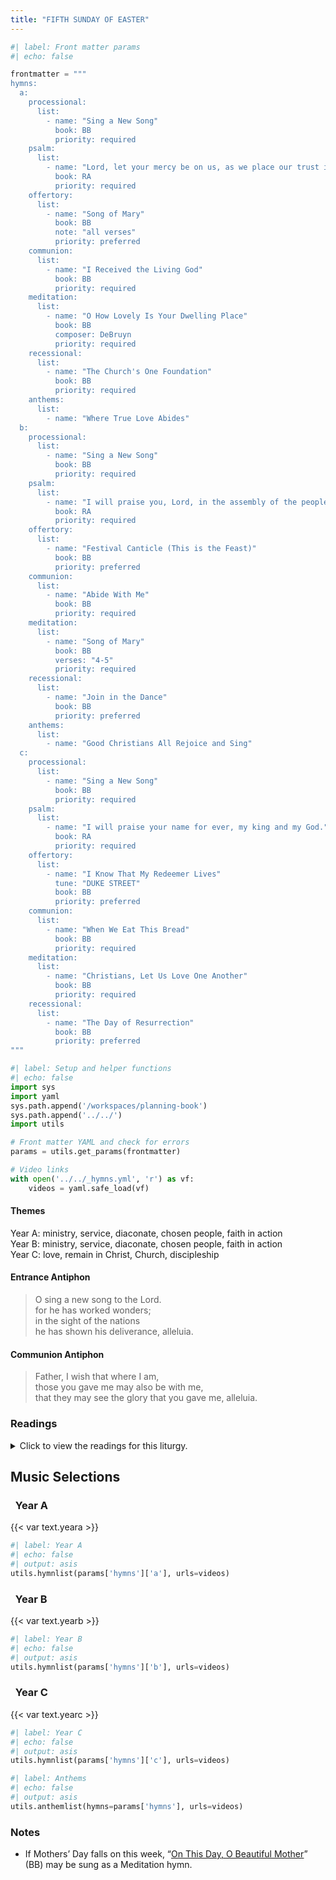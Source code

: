 ```yaml
---
title: "FIFTH SUNDAY OF EASTER"
---
```


```python
#| label: Front matter params
#| echo: false

frontmatter = """
hymns:
  a:
    processional:
      list:
        - name: "Sing a New Song"
          book: BB
          priority: required
    psalm:
      list:
        - name: "Lord, let your mercy be on us, as we place our trust in you."
          book: RA
          priority: required
    offertory:
      list:
        - name: "Song of Mary"
          book: BB
          note: "all verses"
          priority: preferred
    communion:
      list:
        - name: "I Received the Living God"
          book: BB
          priority: required
    meditation:
      list:
        - name: "O How Lovely Is Your Dwelling Place"
          book: BB
          composer: DeBruyn
          priority: required
    recessional:
      list:
        - name: "The Church's One Foundation"
          book: BB
          priority: required
    anthems:
      list:
        - name: "Where True Love Abides"
  b:
    processional:
      list:
        - name: "Sing a New Song"
          book: BB
          priority: required
    psalm:
      list:
        - name: "I will praise you, Lord, in the assembly of the people."
          book: RA
          priority: required
    offertory:
      list:
        - name: "Festival Canticle (This is the Feast)"
          book: BB
          priority: preferred
    communion:
      list:
        - name: "Abide With Me"
          book: BB
          priority: required
    meditation:
      list:
        - name: "Song of Mary"
          book: BB
          verses: "4-5"
          priority: required
    recessional:
      list:
        - name: "Join in the Dance"
          book: BB
          priority: preferred
    anthems:
      list:
        - name: "Good Christians All Rejoice and Sing"
  c:
    processional:
      list:
        - name: "Sing a New Song"
          book: BB
          priority: required
    psalm:
      list:
        - name: "I will praise your name for ever, my king and my God."
          book: RA
          priority: required
    offertory:
      list:
        - name: "I Know That My Redeemer Lives"
          tune: "DUKE STREET"
          book: BB
          priority: preferred
    communion:
      list:
        - name: "When We Eat This Bread"
          book: BB
          priority: required
    meditation:
      list:
        - name: "Christians, Let Us Love One Another"
          book: BB
          priority: required
    recessional:
      list:
        - name: "The Day of Resurrection"
          book: BB
          priority: preferred
"""
```

```python
#| label: Setup and helper functions
#| echo: false
import sys
import yaml
sys.path.append('/workspaces/planning-book')
sys.path.append('../../')
import utils

# Front matter YAML and check for errors
params = utils.get_params(frontmatter)

# Video links
with open('../../_hymns.yml', 'r') as vf:
    videos = yaml.safe_load(vf)
```

:::  {.red}
#### **Themes**
:::

[Year A:]{.red} ministry, service, diaconate, chosen people, faith in action  
[Year B:]{.red} ministry, service, diaconate, chosen people, faith in action   
[Year C:]{.red} love, remain in Christ, Church, discipleship

:::  {.red}
#### **Entrance Antiphon**
:::

> O sing a new song to the Lord.  
> for he has worked wonders;  
> in the sight of the nations  
> he has shown his deliverance, alleluia.

:::  {.red}
#### **Communion Antiphon**
:::

> Father, I wish that where I am,  
> those you gave me may also be with me,  
> that they may see the glory that you gave me, alleluia.

:::: {.content-visible when-format="html"}
::: {.red}
### Readings
:::

<details>
  <summary>Click to view the readings for this liturgy.</summary>

::: {.red}
### &nbsp; Year A

#### First Reading [Acts 6:1-7]{style="float:right" .small}
:::

As the number of disciples continued to grow,  
the Hellenists complained against the Hebrews  
because their widows  
were being neglected in the daily distribution.  
So the Twelve called together the community of the disciples and said,  
"It is not right for us to neglect the word of God to serve at table.  
Brothers, select from among you seven reputable men,  
filled with the Spirit and wisdom,  
whom we shall appoint to this task,  
whereas we shall devote ourselves to prayer  
and to the ministry of the word."  
The proposal was acceptable to the whole community,  
so they chose Stephen, a man filled with faith and the Holy Spirit,  
also Philip, Prochorus, Nicanor, Timon, Parmenas,  
and Nicholas of Antioch, a convert to Judaism.  
They presented these men to the apostles  
who prayed and laid hands on them.  
The word of God continued to spread,  
and the number of the disciples in Jerusalem increased greatly;  
even a large group of priests were becoming obedient to the faith.  

***

::: {.red}
#### Responsorial Psalm [Psalm 33:1-2, 4-5, 18-19]{style="float:right" .small}
:::

**[℟.]{.red}** **Lord, let your mercy be on us, as we place our trust in you.**  
[Or:]{.red}  
**[℟.]{.red}** **Alleluia.**  

Exult, you just, in the LORD;  
praise from the upright is fitting.  
Give thanks to the LORD on the harp;  
with the ten-stringed lyre chant his praises. **[℟.]{.red}**  

Upright is the word of the LORD,  
and all his works are trustworthy.  
He loves justice and right;  
of the kindness of the LORD the earth is full. **[℟.]{.red}**  

See, the eyes of the LORD are upon those who fear him,  
upon those who hope for his kindness,  
To deliver them from death  
and preserve them in spite of famine. **[℟.]{.red}**  

***

::: {.red}
#### Second Reading [1 Peter 2:4-9]{style="float:right" .small}
:::

Beloved:  
Come to him, a living stone, rejected by human beings  
but chosen and precious in the sight of God,  
and, like living stones,  
let yourselves be built into a spiritual house  
to be a holy priesthood to offer spiritual sacrifices  
acceptable to God through Jesus Christ.  
For it says in Scripture:  
*Behold, I am laying a stone in Zion,*  
*a cornerstone, chosen and precious,*  
and whoever believes in it shall not be put to shame.  
Therefore, its value is for you who have faith, but for those without faith:  
*The stone that the builders rejected*  
*has become the cornerstone*, and  
*A stone that will make people stumble,*  
*and a rock that will make them fall.*  
They stumble by disobeying the word, as is their destiny.  

You are "a chosen race, a royal priesthood,  
a holy nation, a people of his own,  
so that you may announce the praises" of him  
who called you out of darkness into his wonderful light.  

***

::: {.red}
#### Gospel Acclamation [John 14:6]{style="float:right" .small}
:::

**[℟.]{.red}** **Alleluia, alleluia.**  
I am the way, the truth and the life, says the Lord;  
no one comes to the Father, except through me. **[℟.]{.red}**

***

::: {.red}
#### Gospel [John 14:1-12]{style="float:right" .small}
:::

Jesus said to his disciples:  
"Do not let your hearts be troubled.  
You have faith in God; have faith also in me.  
In my Father's house there are many dwelling places.  
If there were not,  
would I have told you that I am going to prepare a place for you?  
And if I go and prepare a place for you,  
I will come back again and take you to myself,  
so that where I am you also may be.  
Where I am going you know the way."  
Thomas said to him,  
"Master, we do not know where you are going;  
how can we know the way?"  
Jesus said to him, I am the way and the truth and the life.  
No one comes to the Father except through me.  
If you know me, then you will also know my Father.  
From now on you do know him and have seen him."  
Philip said to him,  
"Master, show us the Father, and that will be enough for us."  
Jesus said to him, "Have I been with you for so long a time  
and you still do not know me, Philip?  
Whoever has seen me has seen the Father.  
How can you say, 'Show us the Father'?  
Do you not believe that I am in the Father and the Father is in me?  
The words that I speak to you I do not speak on my own.  
The Father who dwells in me is doing his works.  
Believe me that I am in the Father and the Father is in me,  
or else, believe because of the works themselves.  
Amen, amen, I say to you,  
whoever believes in me will do the works that I do,  
and will do greater ones than these,  
because I am going to the Father."  

::: {.centered}
{{< var symbols.cross >}} &nbsp; {{< var symbols.cross >}} &nbsp; {{< var symbols.cross >}}
:::

::: {.red}
### &nbsp; Year B

#### First Reading [Acts 9:26-31]{style="float:right" .small}
:::

When Saul arrived in Jerusalem he tried to join the disciples,  
but they were all afraid of him,  
not believing that he was a disciple.  
Then Barnabas took charge of him and brought him to the apostles,  
and he reported to them how he had seen the Lord,  
and that he had spoken to him,  
and how in Damascus he had spoken out boldly in the name of Jesus.  
He moved about freely with them in Jerusalem,  
and spoke out boldly in the name of the Lord.  
He also spoke and debated with the Hellenists,  
but they tried to kill him.  
And when the brothers learned of this,  
they took him down to Caesarea  
and sent him on his way to Tarsus.  

The church throughout all Judea, Galilee, and Samaria was at peace.  
It was being built up and walked in the fear of the Lord,  
and with the consolation of the Holy Spirit it grew in numbers.  

***

::: {.red}
#### Responsorial Psalm [Psalm 22:26-27, 28, 30, 31-32]{style="float:right" .small}
:::

**[℟.]{.red}** **I will praise you, Lord, in the assembly of your people.**  
[Or:]{.red}  
**[℟.]{.red}** **Alleluia.**  

I will fulfill my vows before those who fear the LORD.  
The lowly shall eat their fill;  
they who seek the LORD shall praise him:  
"May your hearts live forever!" **[℟.]{.red}**  

All the ends of the earth  
shall remember and turn to the LORD;  
all the families of the nations  
shall bow down before him. **[℟.]{.red}**  

To him alone shall bow down  
all who sleep in the earth;  
before him shall bend  
all who go down into the dust. **[℟.]{.red}**  

And to him my soul shall live;  
my descendants shall serve him.  
Let the coming generation be told of the LORD  
that they may proclaim to a people yet to be born  
the justice he has shown. **[℟.]{.red}**  

***

::: {.red}
#### Second Reading [1 John 3:18-24]{style="float:right" .small}
:::

Children, let us love not in word or speech  
but in deed and truth.  
Now this is how we shall know that we belong to the truth  
and reassure our hearts before him  
in whatever our hearts condemn,  
for God is greater than our hearts and knows everything.  
Beloved, if our hearts do not condemn us,  
we have confidence in God  
and receive from him whatever we ask,  
because we keep his commandments and do what pleases him.  
And his commandment is this:  
we should believe in the name of his Son, Jesus Christ,  
and love one another just as he commanded us.  
Those who keep his commandments remain in him, and he in them,  
and the way we know that he remains in us  
is from the Spirit he gave us.  

***

::: {.red}
#### Gospel Acclamation [John 15:4a, 5b]{style="float:right" .small}
:::

**[℟.]{.red}** **Alleluia, alleluia.**  
Remain in me as I remain in you, says the Lord.  
Whoever remains in me will bear much fruit. **[℟.]{.red}**  

***

::: {.red}
#### Gospel [John 15:1-8]{style="float:right" .small}
:::

Jesus said to his disciples:  
"I am the true vine, and my Father is the vine grower.  
He takes away every branch in me that does not bear fruit,  
and every one that does he prunes so that it bears more fruit.  
You are already pruned because of the word that I spoke to you.  
Remain in me, as I remain in you.  
Just as a branch cannot bear fruit on its own  
unless it remains on the vine,  
so neither can you unless you remain in me.  
I am the vine, you are the branches.  
Whoever remains in me and I in him will bear much fruit,  
because without me you can do nothing.  
Anyone who does not remain in me  
will be thrown out like a branch and wither;  
people will gather them and throw them into a fire  
and they will be burned.  
If you remain in me and my words remain in you,  
ask for whatever you want and it will be done for you.  
By this is my Father glorified,  
that you bear much fruit and become my disciples."  

::: {.centered}
{{< var symbols.cross >}} &nbsp; {{< var symbols.cross >}} &nbsp; {{< var symbols.cross >}}
:::

::: {.red}
### &nbsp; Year C

#### First Reading [Acts 14:21-27]{style="float:right" .small}
:::

After Paul and Barnabas had proclaimed the good news
to that city  
and made a considerable number of disciples,  
they returned to Lystra and to Iconium and to Antioch.  
They strengthened the spirits of the disciples  
and exhorted them to persevere in the faith, saying,  
“It is necessary for us to undergo many hardships  
to enter the kingdom of God.”  
They appointed elders for them in each church and,  
with prayer and fasting, commended them to the Lord  
in whom they had put their faith.  
Then they traveled through Pisidia and reached Pamphylia.  
After proclaiming the word at Perga they went down to Attalia.  
From there they sailed to Antioch,  
where they had been commended to the grace of God  
for the work they had now accomplished.  
And when they arrived, they called the church together  
and reported what God had done with them  
and how he had opened the door of faith to the Gentiles.  

***

::: {.red}
#### Responsorial Psalm [Psalm 145:8-9, 10-11, 12-13]{style="float:right" .small}
:::

**[℟.]{.red}** **I will praise your name for ever, my king and my God.**  
[Or:]{.red}  
**[℟.]{.red}** **Alleluia.**  

The LORD is gracious and merciful,  
&emsp; slow to anger and of great kindness.  
The LORD is good to all  
&emsp; and compassionate toward all his works. **[℟.]{.red}**  

Let all your works give you thanks, O LORD,  
&emsp; and let your faithful ones bless you.  
Let them discourse of the glory of your kingdom  
&emsp; and speak of your might. **[℟.]{.red}**  

Let them make known your might to the children of Adam,  
&emsp; and the glorious splendor of your kingdom.  
Your kingdom is a kingdom for all ages,  
&emsp; and your dominion endures through all generations. **[℟.]{.red}**  

***

::: {.red}
#### Second Reading [Revelation 21:1-5a]{style="float:right" .small}
:::

Then I, John, saw a new heaven and a new earth.  
The former heaven and the former earth had passed away,  
and the sea was no more.  
I also saw the holy city, a new Jerusalem,  
coming down out of heaven from God,  
prepared as a bride adorned for her husband.  
I heard a loud voice from the throne saying,  
“Behold, God’s dwelling is with the human race.  
He will dwell with them and they will be his people  
and God himself will always be with them as their God.  
He will wipe every tear from their eyes,  
and there shall be no more death or mourning, wailing or pain,  
for the old order has passed away.”  

The One who sat on the throne said,  
“Behold, I make all things new.”  

***

::: {.red}
#### Gospel Acclamation [John 13:34]{style="float:right" .small}
:::

**[℟.]{.red}** **Alleluia, alleluia.**  
I give you a new commandment, says the Lord:  
love one another as I have loved you. **[℟.]{.red}** 

***

::: {.red}
#### Gospel [John 13:31-33a, 34-35]{style="float:right" .small}
:::

When Judas had left them, Jesus said,  
“Now is the Son of Man glorified, and God is glorified in him.  
If God is glorified in him,  
God will also glorify him in himself,  
and God will glorify him at once.  
My children, I will be with you only a little while longer.  
I give you a new commandment: love one another.  
As I have loved you, so you also should love one another.  
This is how all will know that you are my disciples,  
if you have love for one another.”  

::: {.centered}
{{< var symbols.cross >}} &nbsp; {{< var symbols.cross >}} &nbsp; {{< var symbols.cross >}}
:::

</details>
::::

::: {.red}
## Music Selections
:::

::: {.titlered}
### &nbsp; Year A
:::
{{< var text.yeara >}}

```python
#| label: Year A
#| echo: false
#| output: asis
utils.hymnlist(params['hymns']['a'], urls=videos)
```

::: {.titlered}
### &nbsp; Year B
:::
{{< var text.yearb >}}

```python
#| label: Year B
#| echo: false
#| output: asis
utils.hymnlist(params['hymns']['b'], urls=videos)
```

::: {.titlered}
### &nbsp; Year C
:::
{{< var text.yearc >}}

```python
#| label: Year C
#| echo: false
#| output: asis
utils.hymnlist(params['hymns']['c'], urls=videos)
```


```python
#| label: Anthems
#| echo: false
#| output: asis
utils.anthemlist(hymns=params['hymns'], urls=videos)
```

::: {.red}
### Notes
:::

* If Mothers' Day falls on this week, “[On This Day, O Beautiful Mother](https://www.youtube.com/watch?v=Sn5sz5D67BY)” (BB) may be sung as a Meditation hymn.

